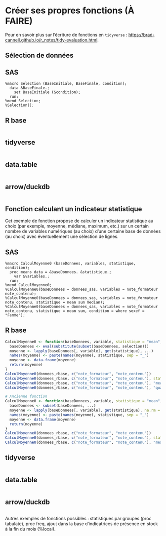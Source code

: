 # Créer ses propres fonctions (À FAIRE)

Pour en savoir plus sur l'écriture de fonctions en `tidyverse` :
<https://brad-cannell.github.io/r_notes/tidy-evaluation.html>.

## Sélection de données
::: {.panel-tabset group="language"}

## SAS {.unnumbered .unlisted}
``` sas
%macro Selection (BaseInitiale, BaseFinale, condition);
  data &BaseFinale.;
    set BaseInitiale (&condition);
  run;
%mend Selection;
%Selection();
```

## R base {.unnumbered .unlisted}
```r

```

## tidyverse {.unnumbered .unlisted}

```r

```

## data.table {.unnumbered .unlisted}
```r

```

## arrow/duckdb {.unnumbered .unlisted}
```r

```

:::

## Fonction calculant un indicateur statistique
::: {.panel-tabset group="language"}

Cet exemple de fonction propose de calculer un indicateur statistique au choix (par exemple, moyenne, médiane, maximum, etc.) sur un certain nombre de variables numériques (au choix) d'une certaine base de données (au choix) avec éventuellement une sélection de lignes.

## SAS {.unnumbered .unlisted}
``` sas
%macro CalculMoyenne0 (baseDonnees, variables, statistique, condition);
  proc means data = &baseDonnees. &statistique.;
    var &variables.;
  run;
%mend CalculMoyenne0;
%CalculMoyenne0(baseDonnees = donnees_sas, variables = note_formateur note_contenu);
%CalculMoyenne0(baseDonnees = donnees_sas, variables = note_formateur note_contenu, statistique = mean sum median);
%CalculMoyenne0(baseDonnees = donnees_sas, variables = note_formateur note_contenu, statistique = mean sum, condition = where sexef = "Femme");
```

## R base {.unnumbered .unlisted}
```r
CalculMoyenne0 <- function(baseDonnees, variable, statistique = "mean", ..., selection = TRUE) {
  baseDonnees <- eval(substitute(subset(baseDonnees, selection)))
  moyenne <- lapply(baseDonnees[, variable], get(statistique), ...)
  names(moyenne) <- paste(names(moyenne), statistique, sep = "_")
  moyenne <- data.frame(moyenne)
  return(moyenne)
}
CalculMoyenne0(donnees_rbase, c("note_formateur", "note_contenu"))
CalculMoyenne0(donnees_rbase, c("note_formateur", "note_contenu"), statistique = "median", na.rm = TRUE)
CalculMoyenne0(donnees_rbase, c("note_formateur", "note_contenu"), "mean", na.rm = TRUE, selection = sexef == "Femme")
CalculMoyenne0(donnees_rbase, c("note_formateur", "note_contenu"), "quantile", na.rm = TRUE, probs = seq(0, 1, 0.1), selection = sexef == "Femme")

# Ancienne fonction
CalculMoyenne0 <- function(baseDonnees, variable, statistique = "mean", ...) {
  baseDonnees <- subset(baseDonnees, ...)
  moyenne <- lapply(baseDonnees[, variable], get(statistique), na.rm = TRUE)
  names(moyenne) <- paste(names(moyenne), statistique, sep = "_")
  moyenne <- data.frame(moyenne)
  return(moyenne)
}
CalculMoyenne0(donnees_rbase, c("note_formateur", "note_contenu"))
CalculMoyenne0(donnees_rbase, c("note_formateur", "note_contenu"), statistique = "median")
CalculMoyenne0(donnees_rbase, c("note_formateur", "note_contenu"), "mean", sexef == "Femme")
```

## tidyverse {.unnumbered .unlisted}

```r

```

## data.table {.unnumbered .unlisted}
```r

```

## arrow/duckdb {.unnumbered .unlisted}
```r

```

:::

Autres exemples de fonctions possibles : statistiques par groupes (proc tabulate), proc freq, ajout dans la base d'indicatrices de présence en stock à la fin du mois (%local).